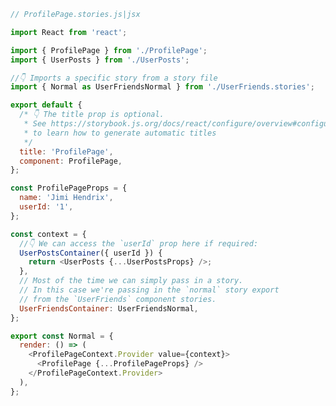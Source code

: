 ```js
// ProfilePage.stories.js|jsx

import React from 'react';

import { ProfilePage } from './ProfilePage';
import { UserPosts } from './UserPosts';

//👇 Imports a specific story from a story file
import { Normal as UserFriendsNormal } from './UserFriends.stories';

export default {
  /* 👇 The title prop is optional.
   * See https://storybook.js.org/docs/react/configure/overview#configure-story-loading
   * to learn how to generate automatic titles
   */
  title: 'ProfilePage',
  component: ProfilePage,
};

const ProfilePageProps = {
  name: 'Jimi Hendrix',
  userId: '1',
};

const context = {
  //👇 We can access the `userId` prop here if required:
  UserPostsContainer({ userId }) {
    return <UserPosts {...UserPostsProps} />;
  },
  // Most of the time we can simply pass in a story.
  // In this case we're passing in the `normal` story export
  // from the `UserFriends` component stories.
  UserFriendsContainer: UserFriendsNormal,
};

export const Normal = {
  render: () => (
    <ProfilePageContext.Provider value={context}>
      <ProfilePage {...ProfilePageProps} />
    </ProfilePageContext.Provider>
  ),
};
```
